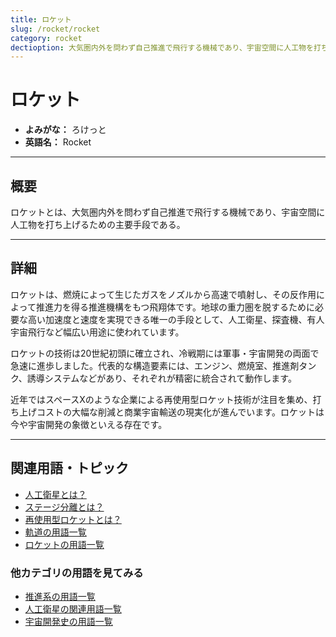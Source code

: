 ```yaml
---
title: ロケット
slug: /rocket/rocket
category: rocket
dectioption: 大気圏内外を問わず自己推進で飛行する機械であり、宇宙空間に人工物を打ち上げるための主要手段であるロケットの意味・定義・内容について解説します．
---
```



<Head>
  <script type="application/ld+json">
    {`{
      "@context": "https://schema.org",
      "@type": "DefinedTerm",
      "name": "ロケット",
      "inDefinedTermSet": "https://space-dev-terms.pages.dev",
      "termCode": "rocket/rocket",
      "description": "大気圏内外を問わず自己推進で飛行する機械であり、宇宙空間に人工物を打ち上げるための主要手段であるロケットの意味・定義・内容について解説します．",
      "url": "https://space-dev-terms.pages.dev/docs/rocket/rocket"
    }`}
  </script>
</Head>

# ロケット

- **よみがな：** ろけっと  
- **英語名：** Rocket  

---

## 概要

ロケットとは、大気圏内外を問わず自己推進で飛行する機械であり、宇宙空間に人工物を打ち上げるための主要手段である。

---

## 詳細

ロケットは、燃焼によって生じたガスをノズルから高速で噴射し、その反作用によって推進力を得る推進機構をもつ飛翔体です。地球の重力圏を脱するために必要な高い加速度と速度を実現できる唯一の手段として、人工衛星、探査機、有人宇宙飛行など幅広い用途に使われています。

ロケットの技術は20世紀初頭に確立され、冷戦期には軍事・宇宙開発の両面で急速に進歩しました。代表的な構造要素には、エンジン、燃焼室、推進剤タンク、誘導システムなどがあり、それぞれが精密に統合されて動作します。

近年ではスペースXのような企業による再使用型ロケット技術が注目を集め、打ち上げコストの大幅な削減と商業宇宙輸送の現実化が進んでいます。ロケットは今や宇宙開発の象徴といえる存在です。

---

## 関連用語・トピック

- [人工衛星とは？](/docs/satellite/satellite)
- [ステージ分離とは？](/docs/rocket/system/staging)
- [再使用型ロケットとは？](/docs/rocket/type/reusable-rocket)
- [軌道の用語一覧](/docs/category/orbit)
- [ロケットの用語一覧](/docs/category/rocket)

### 他カテゴリの用語を見てみる
- [推進系の用語一覧](/docs/category/propulsion)
- [人工衛星の関連用語一覧](/docs/category/satellite)
- [宇宙開発史の用語一覧](/docs/category/history)
